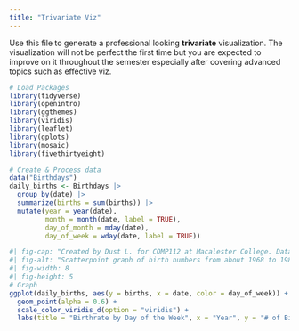 ```yaml
---
title: "Trivariate Viz"
---
```


Use this file to generate a professional looking **trivariate** visualization.  The visualization will not be perfect the first time but you are expected to improve on it throughout the semester especially after covering advanced topics such as effective viz.

```r
# Load Packages
library(tidyverse)
library(openintro)
library(ggthemes)
library(viridis)
library(leaflet)
library(gplots)
library(mosaic)
library(fivethirtyeight)
```

```r
# Create & Process data
data("Birthdays")
daily_births <- Birthdays |> 
  group_by(date) |> 
  summarize(births = sum(births)) |> 
  mutate(year = year(date), 
         month = month(date, label = TRUE),
         day_of_month = mday(date),
         day_of_week = wday(date, label = TRUE))
```

```r
#| fig-cap: "Created by Dust L. for COMP112 at Macalester College. Data from the **Mosaic** package."
#| fig-alt: "Scatterpoint graph of birth numbers from about 1968 to 1988, with the points colored by day of the week. Birth numbers spiked in the early 1970s before declining until 1975, after which they have been steadily increasing. Notably, there are many more births in number and trend on weekdays than weekends."
#| fig-width: 8
#| fig-height: 5
# Graph
ggplot(daily_births, aes(y = births, x = date, color = day_of_week)) +
  geom_point(alpha = 0.6) + 
  scale_color_viridis_d(option = "viridis") +
  labs(title = "Birthrate by Day of the Week", x = "Year", y = "# of Births", color = "Day of the Week")
```

